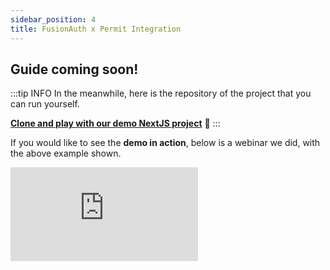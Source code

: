 ```yaml
---
sidebar_position: 4
title: FusionAuth x Permit Integration
---
```


## Guide coming soon!

:::tip INFO
In the meanwhile, here is the repository of the project that you can run yourself.

**[Clone and play with our demo NextJS project](https://github.com/filipermit/permit-x-fusionauth)** 🚀
:::

If you would like to see the **demo in action**, below is a webinar we did, with the above example shown.

<div className="video-container">
	<iframe
		src="https://www.youtube.com/embed/DM7XOomsj04"
		title="YouTube video player"
		frameBorder="0"
		allow="accelerometer; autoplay; clipboard-write; encrypted-media; gyroscope; picture-in-picture"
		allowFullScreen
	></iframe>
</div>
